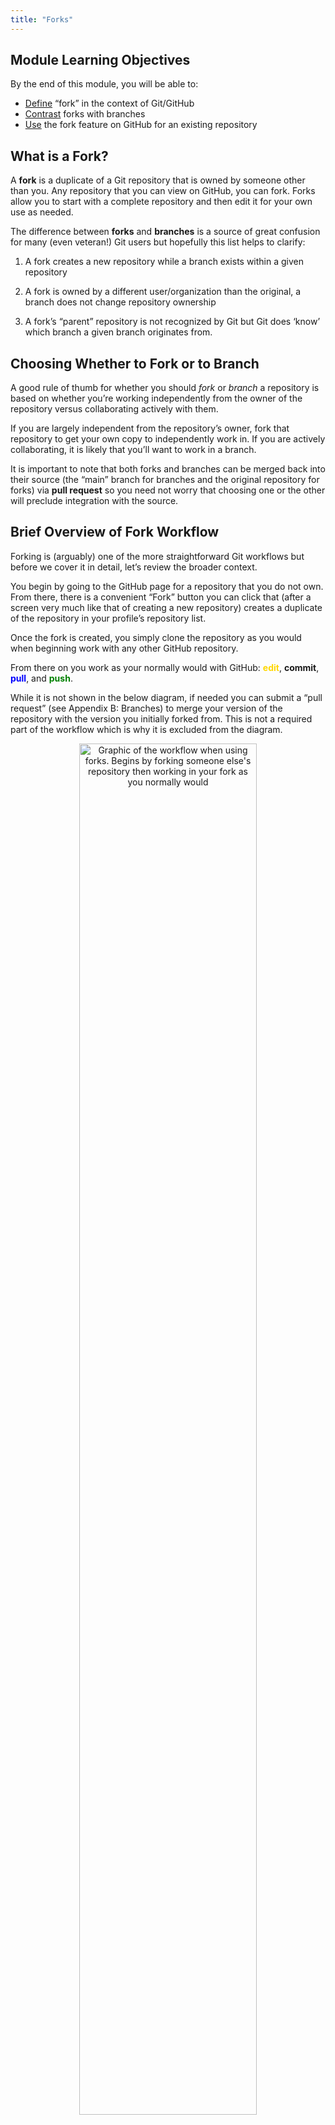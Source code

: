 ```yaml
---
title: "Forks"
---
```


## Module Learning Objectives

By the end of this module, you will be able to:

- <u>Define</u> "fork" in the context of Git/GitHub
- <u>Contrast</u> forks with branches
- <u>Use</u> the fork feature on GitHub for an existing repository

## What is a Fork?

A **fork** is a duplicate of a Git repository that is owned by someone other than you. Any repository that you can view on GitHub, you can fork. Forks allow you to start with a complete repository and then edit it for your own use as needed.

The difference between **forks** and **branches** is a source of great confusion for many (even veteran!) Git users but hopefully this list helps to clarify:

1. A fork creates a new repository while a branch exists within a given repository

2. A fork is owned by a different user/organization than the original, a branch does not change repository ownership

3. A fork's "parent" repository is not recognized by Git but Git does 'know' which branch a given branch originates from.

## Choosing Whether to Fork or to Branch

A good rule of thumb for whether you should *fork* or *branch* a repository is based on whether you're working independently from the owner of the repository versus collaborating actively with them.

If you are largely independent from the repository's owner, fork that repository to get your own copy to independently work in. If you are actively collaborating, it is likely that you'll want to work in a branch.

It is important to note that both forks and branches can be merged back into their source (the "main" branch for branches and the original repository for forks) via **pull request** so you need not worry that choosing one or the other will preclude integration with the source.

## Brief Overview of Fork Workflow

Forking is (arguably) one of the more straightforward Git workflows but before we cover it in detail, let's review the broader context.

You begin by going to the GitHub page for a repository that you do not own. From there, there is a convenient "Fork" button you can click that (after a screen very much like that of creating a new repository) creates a duplicate of the repository in your profile's repository list.

Once the fork is created, you simply clone the repository as you would when beginning work with any other GitHub repository.

From there on you work as your normally would with GitHub: **<span style="color:gold">edit</span>**, **commit**, **<span style="color:blue">pull</span>**, and **<span style="color:green">push</span>**.

While it is not shown in the below diagram, if needed you can submit a "pull request" (see Appendix B: Branches) to merge your version of the repository with the version you initially forked from. This is not a required part of the workflow which is why it is excluded from the diagram.

<p align="center">
<img src="images/forks/git-fork-workflow.png" alt="Graphic of the workflow when using forks. Begins by forking someone else's repository then working in your fork as you normally would" width="75%"/>
</p>

Now we've covered the general operation of forking, let's go over the specifics step-by-step.

## Create a Fork

On GitHub, navigate to the repository that you would like to fork for your own use. Note that in this case the repository we created to take these screen captures is very new but this need not be the case!

In the top right of the repository's GitHub page there is a "Fork" button (between "Unwatch" and "Star"), click it to begin forking.

<p align="center">
<img src="images/forks/forks-1-start.png" alt="Screenshot of the top of a GitHub repository including the 'fork' button in the top right (in-line with the name of the repository)" width="100%" />
</p>

This redirects you to a page that is very similar to the page for creating a new repository *de novo* (see Chapter 3: Using GitHub).

Here you can select who you want to own the repository from a dropdown including any organizations you are a member of and your username if you want to personally own the fork.

You can also change the repository name (though the default is to retain the same name) and add a description of your purpose for the fork.

You may notice that in this page you do not have the option to specify public versus private or any of the 'initialize' steps (e.g., README, gitignore, or licence). Forks will inherit these settings from the repository they are forked from so they do not need to specified here.

Once you are happy with the owner of the fork, the name, and the description, click the <span style="color:green">green</span> "Create fork" button.

<p align="center">
<img src="images/forks/forks-2-name-fork.png" alt="Screenshot of the GitHub interface for making a fork (where the repository can be renamed and have a description added)" width="100%" />
</p>

Depending on the amount of content in the repository you are forking and your internet speed this may take anywhere from a few seconds to 1-2 minutes so you will need to wait for a moment while GitHub creates a new duplicate repository under the control of the owner you specified.

After the process completes the page will refresh and you will find yourself on the landing page for your new forked repository!

<p align="center">
<img src="images/forks/forks-3-fork-landing-page.png" alt="Screenshot of the forked repository owned by a different owner than the original repository" width="100%" />
</p>

This repository has a fork icon in the top left (to the left of the owner/repository name) and includes a link to the repository that it came from just beneath that.

The other salient difference is that between the branch and "Code" buttons and the list of files there is a bar that indicates whether the fork is up to date with the repository it was forked from.

If the "parent" repository is updated (i.e., someone pushes changes to it after you forked) you can click the "Fetch upstream" button to integrate those changes with your fork.

If you decide that your changes are a meaningful improvement that the parent repository could benefit from, you can click the "Contribute" button to begin the process of submitting a pull request to integrate your edits with the parent (see Appendix B: Branches for instructions on submitting a pull request).

From here on you can work within your fork as you would within any other repository! **<span style="color:purple">Clone</span>** the fork into your local computer and work as you normally would.
